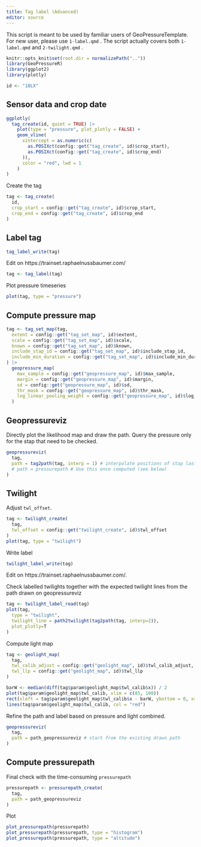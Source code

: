 ```yaml
---
title: Tag label (Advanced)
editor: source
---
```


This script is meant to be used by familiar users of GeoPressureTemplate. For new user, please use `1-label.qmd` . The script actually covers both `1-label.qmd` and `2-twilight.qmd` .

```r
knitr::opts_knit$set(root.dir = normalizePath(".."))
library(GeoPressureR)
library(ggplot2)
library(plotly)

id <- "18LX"
```

## Sensor data and crop date

```r
ggplotly(
  tag_create(id, quiet = TRUE) |>
    plot(type = "pressure", plot_plotly = FALSE) +
    geom_vline(
      xintercept = as.numeric(c(
        as.POSIXct(config::get("tag_create", id)$crop_start),
        as.POSIXct(config::get("tag_create", id)$crop_end)
      )),
      color = "red", lwd = 1
    )
)
```

Create the tag

```r
tag <- tag_create(
  id,
  crop_start = config::get("tag_create", id)$crop_start,
  crop_end = config::get("tag_create", id)$crop_end
)
```

## Label tag

```r
tag_label_write(tag)
```

Edit on https://trainset.raphaelnussbaumer.com/

```r
tag <- tag_label(tag)
```

Plot pressure timeseries

```r
plot(tag, type = "pressure")
```

## Compute pressure map

```r
tag <- tag_set_map(tag,
  extent = config::get("tag_set_map", id)$extent,
  scale = config::get("tag_set_map", id)$scale,
  known = config::get("tag_set_map", id)$known,
  include_stap_id = config::get("tag_set_map", id)$include_stap_id,
  include_min_duration = config::get("tag_set_map", id)$include_min_duration
) |>
  geopressure_map(
    max_sample = config::get("geopressure_map", id)$max_sample,
    margin = config::get("geopressure_map", id)$margin,
    sd = config::get("geopressure_map", id)$sd,
    thr_mask = config::get("geopressure_map", id)$thr_mask,
    log_linear_pooling_weight = config::get("geopressure_map", id)$log_linear_pooling_weight
  )
```

## Geopressureviz

Directly plot the likelihood map and draw the path. Query the pressure only for the stap that need to be checked.

```r
geopressureviz(
  tag,
  path = tag2path(tag, interp = 1) # interpolate positions of stap lasting < 1 day.
  # path = pressurepath # Use this once computed (see below)
)
```

## Twilight

Adjust `twl_offset`.

```r
tag <- twilight_create(
  tag,
  twl_offset = config::get("twilight_create", id)$twl_offset
)
plot(tag, type = "twilight")
```

Write label

```r
twilight_label_write(tag)
```

Edit on https://trainset.raphaelnussbaumer.com/.

Check labelled twilights together with the expected twilight lines from the path drawn on geopressureviz

```r
tag <- twilight_label_read(tag)
plot(tag,
  type = "twilight",
  twilight_line = path2twilight(tag2path(tag, interp=2)),
  plot_plotly=T
)
```

Compute light map

```r
tag <- geolight_map(
  tag,
  twl_calib_adjust = config::get("geolight_map", id)$twl_calib_adjust,
  twl_llp = config::get("geolight_map", id)$twl_llp
)
```

```r
barW <- median(diff(tag$param$geolight_map$twl_calib$x)) / 2
plot(tag$param$geolight_map$twl_calib, xlim = c(85, 100))
rect(xleft = tag$param$geolight_map$twl_calib$x - barW, ybottom = 0, xright = tag$param$geolight_map$twl_calib$x + barW, ytop = tag$param$geolight_map$twl_calib$y, col = gray(0.5))
lines(tag$param$geolight_map$twl_calib, col = "red")
```

Refine the path and label based on pressure and light combined.

```r
geopressureviz(
  tag,
  path = path_geopressureviz # start from the existing drawn path
)
```


## Compute pressurepath

Final check with the time-consuming `pressurepath`

```r
pressurepath <- pressurepath_create(
  tag,
  path = path_geopressureviz
)
```

Plot

```r
plot_pressurepath(pressurepath)
plot_pressurepath(pressurepath, type = "histogram")
plot_pressurepath(pressurepath, type = "altitude")
```
